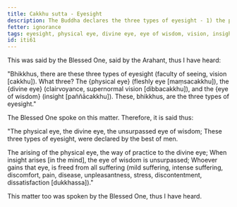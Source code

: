 ```yaml
---
title: Cakkhu sutta - Eyesight
description: The Buddha declares the three types of eyesight - 1) the physical eye, 2) the divine eye, and 3) the eye of wisdom. The eye of wisdom is unsurpassed.
fetter: ignorance
tags: eyesight, physical eye, divine eye, eye of wisdom, vision, insight, iti, iti50-99
id: iti61
---
```


This was said by the Blessed One, said by the Arahant, thus I have heard:

"Bhikkhus, there are these three types of eyesight (faculty of seeing, vision [cakkhu]). What three? The \{physical eye} (fleshly eye [maṃsacakkhu]), the \{divine eye} (clairvoyance, supernormal vision [dibbacakkhu]), and the \{eye of wisdom} (insight [paññācakkhu]). These, bhikkhus, are the three types of eyesight."

The Blessed One spoke on this matter. Therefore, it is said thus:

"The physical eye, the divine eye,
the unsurpassed eye of wisdom;
These three types of eyesight,
were declared by the best of men.

The arising of the physical eye,
the way of practice to the divine eye;
When insight arises [in the mind],
the eye of wisdom is unsurpassed;
Whoever gains that eye,
is freed from all suffering (mild suffering, intense suffering, discomfort, pain, disease, unpleasantness, stress, discontentment, dissatisfaction [dukkhassa])."

This matter too was spoken by the Blessed One, thus I have heard.